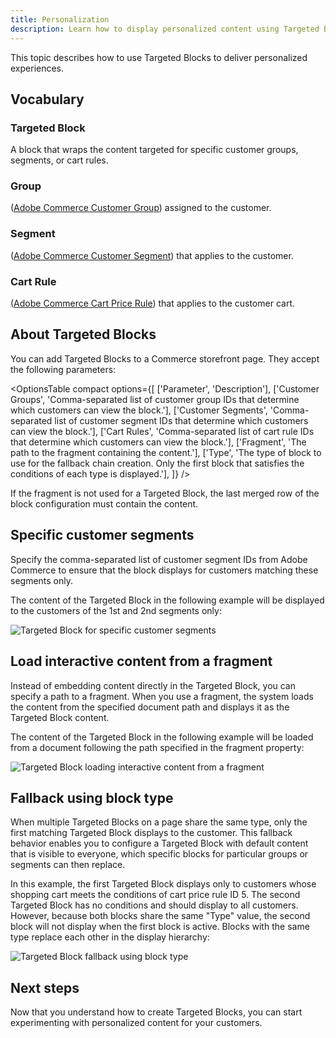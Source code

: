 ```yaml
---
title: Personalization
description: Learn how to display personalized content using Targeted Blocks.
---
```



This topic describes how to use Targeted Blocks to deliver personalized experiences.

## Vocabulary

<Vocabulary>

### Targeted Block

A block that wraps the content targeted for specific customer groups, segments, or cart rules.

### Group

([Adobe Commerce Customer Group](https://experienceleague.adobe.com/en/docs/commerce-admin/customers/customer-groups)) assigned to the customer.

### Segment

([Adobe Commerce Customer Segment](https://experienceleague.adobe.com/en/docs/commerce-admin/customers/segments/customer-segments)) that applies to the customer.

### Cart Rule

([Adobe Commerce Cart Price Rule](https://experienceleague.adobe.com/en/docs/commerce-admin/marketing/promotions/cart-rules/price-rules-cart)) that applies to the customer cart.

</Vocabulary>

## About Targeted Blocks

You can add Targeted Blocks to a Commerce storefront page. They accept the following parameters:

<OptionsTable
  compact
  options={[
    ['Parameter', 'Description'],
    ['Customer Groups', 'Comma-separated list of customer group IDs that determine which customers can view the block.'],
    ['Customer Segments', 'Comma-separated list of customer segment IDs that determine which customers can view the block.'],
    ['Cart Rules', 'Comma-separated list of cart rule IDs that determine which customers can view the block.'],
    ['Fragment', 'The path to the fragment containing the content.'],
    ['Type', 'The type of block to use for the fallback chain creation. Only the first block that satisfies the conditions of each type is displayed.'],
  ]}
/>

If the fragment is not used for a Targeted Block, the last merged row of the block configuration must contain the content.

## Specific customer segments

Specify the comma-separated list of customer segment IDs from Adobe Commerce to ensure that the block displays for customers matching these segments only.

The content of the Targeted Block in the following example will be displayed to the customers of the 1st and 2nd segments only:

<Diagram caption="Targeted Block for specific customer segments">![Targeted Block for specific customer segments](@images/dropins/personalization/targeted-block.png)</Diagram>

## Load interactive content from a fragment

Instead of embedding content directly in the Targeted Block, you can specify a path to a fragment. When you use a fragment, the system loads the content from the specified document path and displays it as the Targeted Block content.

The content of the Targeted Block in the following example will be loaded from a document following the path specified in the fragment property:

<Diagram caption="Targeted Block loading interactive content from a fragment">![Targeted Block loading interactive content from a fragment](@images/dropins/personalization/targeted-block-fragment.png)</Diagram>

## Fallback using block type

When multiple Targeted Blocks on a page share the same type, only the first matching Targeted Block displays to the customer. This fallback behavior enables you to configure a Targeted Block with default content that is visible to everyone, which specific blocks for particular groups or segments can then replace.

In this example, the first Targeted Block displays only to customers whose shopping cart meets the conditions of cart price rule ID 5. The second Targeted Block has no conditions and should display to all customers. However, because both blocks share the same "Type" value, the second block will not display when the first block is active. Blocks with the same type replace each other in the display hierarchy:

<Diagram caption="Targeted Block fallback using block type">![Targeted Block fallback using block type](@images/dropins/personalization/targeted-block-type.png)</Diagram>

## Next steps

Now that you understand how to create Targeted Blocks, you can start experimenting with personalized content for your customers.
